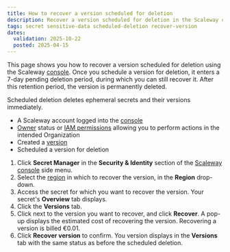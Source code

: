 ```yaml
---
title: How to recover a version scheduled for deletion
description: Recover a version scheduled for deletion in the Scaleway console before it is permanently removed.
tags: secret sensitive-data scheduled-deletion recover-version
dates:
  validation: 2025-10-22
  posted: 2025-04-15
---
```



This page shows you how to recover a version scheduled for deletion using the Scaleway [console](https://console.scaleway.com). Once you schedule a version for deletion, it enters a 7-day pending deletion period, during which you can still recover it.
After this retention period, the version is permanently deleted.

<Message type="important">
  Scheduled deletion deletes ephemeral secrets and their versions immediately.
</Message>

<Requirements />

- A Scaleway account logged into the [console](https://console.scaleway.com)
- [Owner](/iam/concepts/#owner) status or [IAM permissions](/iam/concepts/#permission) allowing you to perform actions in the intended Organization
- Created a [version](/secret-manager/how-to/create-version/)
- Scheduled a version for deletion

1. Click **Secret Manager** in the **Security & Identity** section of the [Scaleway console](https://console.scaleway.com/) side menu.
2. Select the [region](/secret-manager/concepts/#region) in which to recover the version, in the **Region** drop-down.
3. Access the secret for which you want to recover the version. Your secret's **Overview** tab displays.
4. Click the **Versions** tab.
5. Click <Icon name="more" /> next to the version you want to recover, and click **Recover**. A pop-up displays the estimated cost of recovering the version.
    <Message type="note">
     Recovering a version is billed €0.01.
    </Message>
6. Click **Recover version** to confirm. You version displays in the **Versions** tab with the same status as before the scheduled deletion.